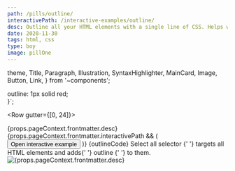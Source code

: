 ```yaml
---
path: /pills/outline/
interactivePath: /interactive-examples/outline/
desc: Outline all your HTML elements with a single line of CSS. Helps with understanding layout by visualizing all elements outlines on the screen.
date: 2020-11-30
tags: html, css
type: boy
image: pillOne
---
```



  theme,
  Title,
  Paragraph,
  Illustration,
  SyntaxHighlighter,
  MainCard,
  Image,
  Button,
  Link,
} from '~components';

  outline: 1px solid red;  
}`;

<Row gutter={[0, 24]}>
  <Col span={24}>
    <MainCard>
      <Row justify="center">
        <Col span={24}>
          <Title
            level={3}
            transform="none"
            align="center"
            marginBottom="0"
            fontSize={theme.fontSize.superLarge}
            fontWeight={theme.fontWeight.stronger}
          >
            <Row justify="center" align="center" gutter={16}>
              <Col>Knowledge Pill</Col>
              <Col>
                <Illustration
                  type={
                    props.pageContext.frontmatter.type === 'girl'
                      ? 'girlPill'
                      : 'boyPill'
                  }
                  width={48}
                  style={{ marginTop: -6 }}
                />
              </Col>
            </Row>
          </Title>
        </Col>
        <Col span={24} sm={22}>
          <Paragraph align="center">
            {props.pageContext.frontmatter.desc}
          </Paragraph>
        </Col>
        {props.pageContext.frontmatter.interactivePath && (
          <Col span={24} style={{ textAlign: 'center' }}>
            <GatsbyLink to={props.pageContext.frontmatter.interactivePath}>
              <Button type="primary">Open interactive example</Button>
            </GatsbyLink>
          </Col>
        )}
      </Row>
    </MainCard>
  </Col>
  <Col span={24}>
    <MainCard>
      <Row justify="center">
        <Col span={24}>
          <Title
            level={3}
            transform="none"
            align="center"
            fontSize={theme.fontSize.superLarge}
            fontWeight={theme.fontWeight.stronger}
          >
            Code
          </Title>
        </Col>
        <Col span={24}>
          <SyntaxHighlighter language="css" showCopy>
            {outlineCode}
          </SyntaxHighlighter>
        </Col>
        <Col span={24}>
          <Title level={4} transform="none" align="center">
            Explanation
          </Title>
        </Col>
        <Col xs={24} sm={22}>
          <Paragraph align="center" size="preNormal" fontStyle="italic">
            <Link
              href="https://www.w3schools.com/cssref/sel_all.asp"
              size="preNormal"
            >
              Select all selector
            </Link>{' '}
            targets all HTML elements and adds{' '}
            <Link
              href="https://www.w3schools.com/css/css_outline.asp"
              size="preNormal"
            >
              outline
            </Link>{' '}
            to them.
          </Paragraph>
        </Col>
      </Row>
    </MainCard>
  </Col>
  <Col span={24}>
    <MainCard>
      <Row justify="center">
        <Col span={24}>
          <Title
            level={3}
            transform="none"
            align="center"
            fontSize={theme.fontSize.superLarge}
            fontWeight={theme.fontWeight.stronger}
          >
            Visual reference
          </Title>
        </Col>
        <Col span={24}>
          <Image src={PillOne} alt={props.pageContext.frontmatter.desc} />
        </Col>
      </Row>
    </MainCard>
  </Col>
</Row>

